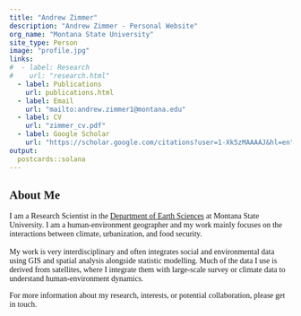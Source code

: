 ```yaml
---
title: "Andrew Zimmer"
description: "Andrew Zimmer - Personal Website"
org_name: "Montana State University"
site_type: Person
image: "profile.jpg"
links:
#  - label: Research
#    url: "research.html"
  - label: Publications
    url: publications.html
  - label: Email
    url: "mailto:andrew.zimmer1@montana.edu"
  - label: CV
    url: "zimmer_cv.pdf"
  - label: Google Scholar
    url: "https://scholar.google.com/citations?user=1-Xk5zMAAAAJ&hl=en"
output:
  postcards::solana
---
```


<html lang="en">
<head>
  <meta charset="UTF-8">
  <meta http-equiv="X-UA-Compatible" content="IE=edge">
  <meta name="viewport" content="width=device-width, initial-scale=1.0">
  <title>Andrew Zimmer - Personal Website</title>
  <link rel="stylesheet" href="https://fonts.googleapis.com/css2?family=Lora:wght@400;700&display=swap">
  <style>
    body {
      font-family: 'Lora', serif;
    }
  </style>
</head>
<body>

## About Me
I am a Research Scientist in the [Department of Earth Sciences][msu_des] at Montana State University. I am a human-environment geographer and my work mainly focuses on the interactions between climate, urbanization, and food security. 
<br>  
My work is very interdisciplinary and often integrates social and environmental data using GIS and spatial analysis alongside statistic modelling. Much of the data I use is derived from satellites, where I integrate them with large-scale survey or climate data to understand human-environment dynamics.
<br>

For more information about my research, interests, or potential collaboration, please get in touch.
<br>

[msu_des]:https://www.montana.edu/earthsciences/

</body>
</html>
